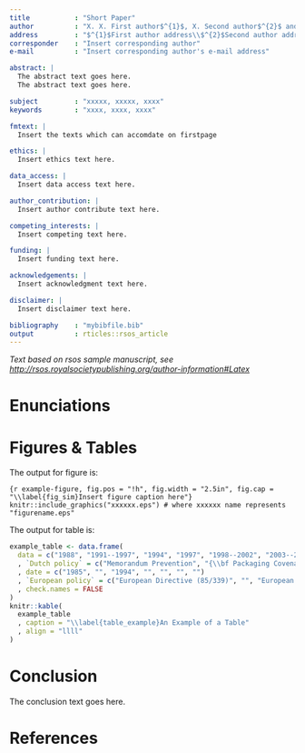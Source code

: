 ```yaml
---
title           : "Short Paper"
author          : "X. X. First author$^{1}$, X. Second author$^{2}$ and X. Third author$^{3}$"
address         : "$^{1}$First author address\\$^{2}$Second author address\\$^{3}$Third author address"
corresponder    : "Insert corresponding author"
e-mail          : "Insert corresponding author's e-mail address"

abstract: |
  The abstract text goes here.
  The abstract text goes here.

subject         : "xxxxx, xxxxx, xxxx"
keywords        : "xxxx, xxxx, xxxx"

fmtext: |
  Insert the texts which can accomdate on firstpage

ethics: |
  Insert ethics text here.

data_access: |
  Insert data access text here.

author_contribution: |
  Insert author contribute text here.

competing_interests: |
  Insert competing text here.

funding: |
  Insert funding text here.

acknowledgements: |
  Insert acknowledgment text here.

disclaimer: |
  Insert disclaimer text here.

bibliography    : "mybibfile.bib"
output          : rticles::rsos_article
---
```


*Text based on rsos sample manuscript, see [http://rsos.royalsocietypublishing.org/author-information#Latex](http://rsos.royalsocietypublishing.org/author-information#Latex)*

<!-- Start of first page ----------------------------------------------------- -->

\begin{fmtext}
\section{Insert A head here}
%%%% Insert A head here

This demo file is intended to serve as a ``starter file''
for rsproca journal papers produced under \LaTeX\ using
rsproca.cls v1.5e.

\subsection{Insert B head here}
%%%% Insert B head here
Subsection text here.

\subsubsection{Insert C head here}
%%%% Insert C head here
Subsubsection text here.

\section{Equations}

Sample equations.

%%% Numbered equation
\begin{align}\label{1.1}
\begin{split}
\frac{\partial u(t,x)}{\partial t} &= Au(t,x) \left(1-\frac{u(t,x)}{K}\right)-B\frac{u(t-\tau,x) w(t,x)}{1+Eu(t-\tau,x)},\\
\frac{\partial w(t,x)}{\partial t} &=\delta \frac{\partial^2w(t,x)}{\partial x^2}-Cw(t,x)+D\frac{u(t-\tau,x)w(t,x)}{1+Eu(t-\tau,x)},
\end{split}
\end{align}

\begin{align}\label{1.2}
\begin{split}
\frac{dU}{dt} &=\alpha U(t)(\gamma -U(t))-\frac{U(t-\tau)W(t)}{1+U(t-\tau)},\\
\frac{dW}{dt} &=-W(t)+\beta\frac{U(t-\tau)W(t)}{1+U(t-\tau)}.
\end{split}
\end{align}

%%%% Unnumbered equation
\begin{eqnarray}
\frac{\partial(F_1,F_2)}{\partial(c,\omega)}_{(c_0,\omega_0)} = \left|
\begin{array}{ll}
\frac{\partial F_1}{\partial c} &\frac{\partial F_1}{\partial \omega} \\\noalign{\vskip3pt}
\frac{\partial F_2}{\partial c}&\frac{\partial F_2}{\partial \omega}
\end{array}\right|_{(c_0,\omega_0)}\notag\\
=-4c_0q\omega_0 -4c_0\omega_0p^2 =-4c_0\omega_0(q+p^2)>0.
\end{eqnarray}
\end{fmtext}

<!-- End of first page ------------------------------------------------------- -->


# Enunciations

\begin{theorem}\label{T0.1}
Assume that $\alpha>0, \gamma>1, \beta>\frac{\gamma+1}{\gamma-1}$.
Then there exists a small $\tau_1>0$, such that for $\tau\in [0,\tau_1)$, if $c$ crosses $c(\tau)$ from the direction of to  a small amplitude periodic traveling wave solution of (2.1), and the period of $(\check{u}^p(s),\check{w}^p(s))$ is

$$
\check{T}(c)=c\cdot \left[\frac{2\pi}{\omega(\tau)}+O(c-c(\tau))\right].
$$
\end{theorem}


\begin{condition}\label{C2.2}
From (0.8) and (2.10), it holds $\frac{d\omega}{d\tau}<0,\frac{dc}{d\tau}<0$ for $\tau\in [0,\tau_1)$. This fact yields that the system (2.1) with delay $\tau>0$ has the periodic traveling waves for smaller wave speed $c$ than that the system (2.1) with $\tau=0$ does.
That is, the delay perturbation stimulates an early occurrence of the traveling waves.
\end{condition}


# Figures & Tables

The output for figure is:

```{r example-figure, fig.pos = "!h", fig.width = "2.5in", fig.cap = "\\label{fig_sim}Insert figure caption here"}
knitr::include_graphics("xxxxxx.eps") # where xxxxxx name represents "figurename.eps"
```

\vspace*{-10pt}

\noindent The output for table is:

```r
example_table <- data.frame(
  data = c("1988", "1991--1997", "1994", "1997", "1998--2002", "2003--2005", "2006--2007")
  , `Dutch policy` = c("Memorandum Prevention", "{\\bf Packaging Covenant I}", "Law Environmental Management", "Agreement Packaging and Packaging Waste", "{\\bf Packaging Covenant II}", "{\\bf Packaging Covenant III}", "{\\bf Decree on Packaging and paper}")
  , date = c("1985", "", "1994", "", "", "", "")
  , `European policy` = c("European Directive (85/339)", "", "European Directive (94/62)", "", "", "", "")
  , check.names = FALSE
)
knitr::kable(
  example_table
  , caption = "\\label{table_example}An Example of a Table"
  , align = "llll"
)
```

# Conclusion
The conclusion text goes here.


# References {#references .unnumbered}
